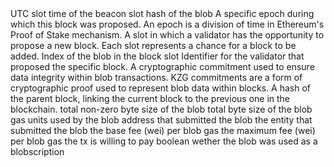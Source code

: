 <ParamField path="beacon_slot_time">
UTC slot time of the beacon slot
</ParamField>
<ParamField path="blob_versioned_hash">
hash of the blob
</ParamField>
<ParamField path="beacon_epoch">
A specific epoch during which this block was proposed. An epoch is a division of time in Ethereum&#x27;s Proof of Stake mechanism.
</ParamField>
<ParamField path="beacon_slot_number">
A slot in which a validator has the opportunity to propose a new block. Each slot represents a chance for a block to be added.
</ParamField>
<ParamField path="blob_index">
Index of the blob in the block slot
</ParamField>
<ParamField path="beacon_proposer_index">
Identifier for the validator that proposed the specific block.
</ParamField>
<ParamField path="blob_kzg_commitment">
A cryptographic commitment used to ensure data integrity within blob transactions. KZG commitments are a form of cryptographic proof used to represent blob data within blocks.
</ParamField>
<ParamField path="blob_parent_root">
A hash of the parent block, linking the current block to the previous one in the blockchain.
</ParamField>
<ParamField path="used_blob_byte_count">
total non-zero byte size of the blob
</ParamField>
<ParamField path="blob_byte_count">
total byte size of the blob
</ParamField>
<ParamField path="blob_gas_used">
gas units used by the blob
</ParamField>
<ParamField path="blob_submitter">
address that submitted the blob
</ParamField>
<ParamField path="blob_submitter_label">
the entity that submitted the blob
</ParamField>
<ParamField path="blob_base_fee">
the base fee (wei) per blob gas
</ParamField>
<ParamField path="max_fee_per_blob_gas">
the maximum fee (wei) per blob gas the tx is willing to pay
</ParamField>
<ParamField path="is_blobscription">
boolean wether the blob was used as a blobscription
</ParamField>
